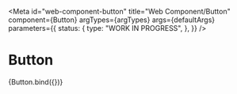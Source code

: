 <!-- @license CC0-1.0 -->


<Meta
  id="web-component-button"
  title="Web Component/Button"
  component={Button}
  argTypes={argTypes}
  args={defaultArgs}
  parameters={{
    status: {
      type: "WORK IN PROGRESS",
    },
  }}
/>

# Button

<Canvas>
  <Story name="Default" args={exampleArgs}>
    {Button.bind({})}
  </Story>
</Canvas>

<ArgsTable story="Default" />
